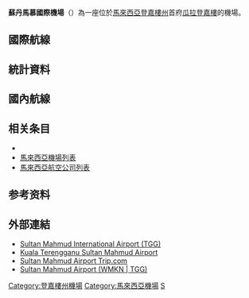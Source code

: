 {{Infobox airport
| name         = 蘇丹馬慕國際機場<br>瓜拉登嘉樓國際機場<br>Sultan Mahmud International Airport<br>Kuala Terengganu International Airport
| nativename   = Lapangan Terbang Sultan Mahmud
| image        = Sultan Mahmud Airport.JPG
| IATA         = TGG
| ICAO         = WMKN
<center>{{Location map|Malaysia peninsula|width=200|float=center
|caption=|mark=Airplane_silhouette.svg|marksize=10
|label=TGG|position=right
|lat_deg=05|lat_min=22|lat_sec=57|lat_dir=N
|lon_deg=103|lon_min=06|lon_sec=12|lon_dir=E
}}<small>Location of airport in West Malaysia</small></center>
| type         = 民用
| owner        = 
| operator     = [[马来西亚机场控股集团|马来西亚机场控股集团]]（MAHB）|
| city-served  = 
| location     = {{MYS}}[[登嘉樓州|登嘉樓州]][[瓜拉登嘉楼|瓜拉登嘉楼]]
| elevation-f  = 21
| elevation-m  = 6
| coordinates  = {{nowrap|{{coord|05|22|57|N|103|06|12|E|type:airport_region:MY}}}}
| website      = 
| metric-rwy   = y
| r1-number    = 04/22
| r1-length-f  = 11,417
| r1-length-m  = 3,480
| r1-surface   = [[瀝青|瀝青]]
| stat-year    = 2010
| stat1-header = Passengers
| stat1-data   = 520,611
| stat2-header = Airfreight movements in tonnes
| stat2-data   = 50
| stat3-header = Aircraft movements
| stat3-data   = 10,959
| footnotes    = Source: official website
}}
'''蘇丹馬慕國際機場'''（{{Airport codes|TGG|WMKN}}）為一座位於[[馬來西亞|馬來西亞]][[登嘉樓州|登嘉樓州]]首府[[瓜拉登嘉樓|瓜拉登嘉樓]]的機場。

==國際航線==
{{Airport-dest-list
|{{flagicon|MAS}}[[馬來西亞航空|馬來西亞航空]]（MH）
|'''麥加朝覲包機'''：[[阿卜杜勒-阿齊茲國王國際機場|吉達]]、[[穆罕默德·本·阿卜杜勒-阿齊茲親王國際機場|麥地那]]
}}

==統計資料==
{{Bar chart
| title       = Annual passenger and aircraft statistics<ref>{{cite web|title=Sultan Mahmud Airport|url=http://www.malaysiaairports.com.my/index.php/international/penang-international-airport/15|publisher=Malaysia Airports Holdings Berhad|accessdate=10 March 2013|archive-url=https://web.archive.org/web/20130508210058/http://malaysiaairports.com.my/index.php/international/penang-international-airport/15|archive-date=2013-05-08|dead-url=yes}}</ref>
| bar_width   = 18
| width_units = em
| label_type  =Year
| label1  = 2003
| label2  = 2004
| label3  = 2005
| label4  = 2006
| label5  = 2007
| label6  = 2008
| label7  = 2009
| label8  = 2010
| label9  = 2011
| label10  = 2012
| data_type = Passengers
| data_max  = 550831
| data1  = 394,240
| data2  = 435,620
| data3  = 419,475
| data4  = 398,252
| data5  = 430,800
| data6  = 487,495
| data7  = 523,619
| data8  = 520,611
| data9  = 502,966
| data10  = 550,831
| col2_data_type = Aircraft movements
| col2_data_max  = 14296
| col2_data1  = 5,508
| col2_data2  = 5,834
| col2_data3  = 5,622
| col2_data4  = 3,792
| col2_data5  = 8,781
| col2_data6  = 10,045
| col2_data7  = 9,875
| col2_data8  = 10,959
| col2_data9  = 14,296
| col2_data10  = 12,809
}}
<!--
{{Bar chart
| title       = Annual cargo statistics
| bar_width   = 18
| width_units = em
| label_type  =Year
| label1  = 2003
| label2  = 2004
| label3  = 2005
| label4  = 2006
| label5  = 2007
| label6  = 2008
| label7  = 2009
| label8  = 2010
| label9  = 2011
| label10  = 2012
| data_type = Cargo handled (metric tonnes)
| data_max  = 160
| data1  = 160
| data2  = 124
| data3  = 94
| data4  = 70
| data5  = 47
| data6  = 24
| data7  = 24
| data8  = 50
| data9  = 103
| data10  = 147
}}
-->

==國內航線==
{{Airport-dest-list
|{{flagicon|MAS}}[[亞洲航空|馬亞洲航空]]（AK）
|[[吉隆坡國際機場|吉隆坡-国际]]
|{{flagicon|MAS}}[[飛螢航空|飛螢航空]]（FY）
|[[蘇丹阿都阿兹沙機場|吉隆坡-梳邦]]
|{{flagicon|MAS}}[[馬來西亞航空|馬來西亞航空]]（MH）
|[[吉隆坡國際機場|吉隆坡-国际]]
}}

==相关条目==
*{{link-en|吉利地機場|Kerteh Airport}}
*[[馬來西亞機場列表|馬來西亞機場列表]]
*[[馬來西亞航空公司列表|馬來西亞航空公司列表]]

==参考资料==
{{Reflist}}

==外部連結==
{{Commons category|Sultan Mahmud Airport}}
* [https://airlines-airports.com/sultan-mahmud-international-airport-tgg-malaysia-contact-details/ Sultan Mahmud International Airport (TGG)] {{Wayback|url=https://airlines-airports.com/sultan-mahmud-international-airport-tgg-malaysia-contact-details/ |date=20190904052016 }}
* [https://www.flightradar24.com/data/airports/tgg Kuala Terengganu Sultan Mahmud Airport] {{Wayback|url=https://www.flightradar24.com/data/airports/tgg |date=20190901115531 }}
* [https://www.trip.com/flights/airport-tgg/sultan-mahmud-airport/ Sultan Mahmud Airport Trip.com] {{Wayback|url=https://www.trip.com/flights/airport-tgg/sultan-mahmud-airport/ |date=20201021232804 }}
* [https://www.greatcirclemapper.net/en/airport/TGG-WMKN-sultan-mahmud-airport.html Sultan Mahmud Airport (WMKN | TGG)] {{Wayback|url=https://www.greatcirclemapper.net/en/airport/TGG-WMKN-sultan-mahmud-airport.html |date=20200806131014 }}

{{马来西亚机场}}

[[Category:登嘉樓州機場|Category:登嘉樓州機場]]
[[Category:馬來西亞機場|Category:馬來西亞機場]]
[[Category:冠以人名的亞洲機場|S]]
